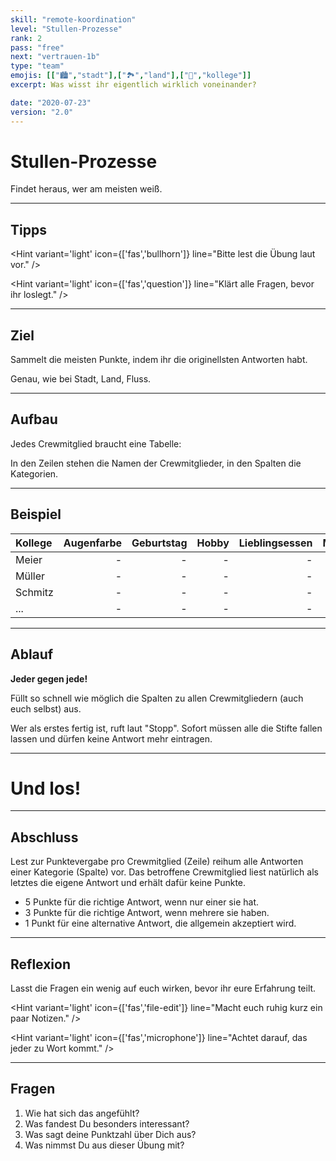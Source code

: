 ```yaml
---
skill: "remote-koordination"
level: "Stullen-Prozesse"
rank: 2
pass: "free"
next: "vertrauen-1b"
type: "team"
emojis: [["🏙️","stadt"],["🏞️","land"],["🤩","kollege"]]
excerpt: Was wisst ihr eigentlich wirklich voneinander?

date: "2020-07-23"
version: "2.0"
---
```


# <Emoji symbol="🏙️" label="Stadt"/><Emoji symbol="🏞️" label="Land"/><Emoji symbol="🤩" label="Kollege"/>
# Stullen-Prozesse

Findet heraus, wer am meisten weiß.

---

## Tipps

<Hint variant='light' icon={['fas','bullhorn']}
line="Bitte lest die Übung laut vor."
/>

<Hint variant='light' icon={['fas','question']}
line="Klärt alle Fragen, bevor ihr loslegt."
/>

---

## Ziel

Sammelt die meisten Punkte, indem ihr die originellsten Antworten habt.

Genau, wie bei Stadt, Land, Fluss.

---

## Aufbau

Jedes Crewmitglied braucht eine Tabelle:

In den Zeilen stehen die Namen der Crewmitglieder,
in den Spalten die Kategorien.

---

## Beispiel

| Kollege | Augenfarbe | Geburtstag | Hobby | Lieblingsessen | Maskotchen | Reiseziel | Tick | Wunsch |
| :------ | ------: | ------: | ------: | ------: | ------: | ------: | ------: | ------: |
| Meier | - | - | - |- | - |- | - | - |
| Müller | - | - | - |- | - |- | - | - |
| Schmitz | - | - | - |- | - |- | - | - |
| ... | - | - | - |- | - |- | - | - |

---

## Ablauf

**Jeder gegen jede!**

Füllt so schnell wie möglich die Spalten zu allen Crewmitgliedern (auch euch selbst) aus.

Wer als erstes fertig ist, ruft laut "Stopp". 
Sofort müssen alle die Stifte fallen lassen und dürfen keine Antwort mehr eintragen.

---

# <Emoji symbol="👉" label="GoGoGo"/>
# Und los!

---

## Abschluss

Lest zur Punktevergabe pro Crewmitglied (Zeile) reihum alle Antworten einer Kategorie (Spalte) vor.
Das betroffene Crewmitglied liest natürlich als letztes die eigene Antwort und erhält dafür keine Punkte.

* 5 Punkte für die richtige Antwort, wenn nur einer sie hat.
* 3 Punkte für die richtige Antwort, wenn mehrere sie haben.
* 1 Punkt für eine alternative Antwort, die allgemein akzeptiert wird.

---

## Reflexion

Lasst die Fragen ein wenig auf euch wirken, bevor ihr eure Erfahrung teilt.

<Hint variant='light' icon={['fas','file-edit']}
line="Macht euch ruhig kurz ein paar Notizen."
/>

<Hint variant='light' icon={['fas','microphone']}
line="Achtet darauf, das jeder zu Wort kommt."
/>

---

## Fragen

1. Wie hat sich das angefühlt?
2. Was fandest Du besonders interessant?
3. Was sagt deine Punktzahl über Dich aus?
4. Was nimmst Du aus dieser Übung mit?

